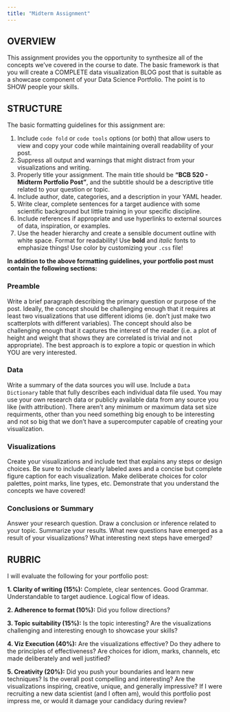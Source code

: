 ```yaml
---
title: "Midterm Assignment"
---
```


## OVERVIEW

This assignment provides you the opportunity to synthesize all of the concepts we've covered in the course to date.  The basic framework is that you will create a COMPLETE data visualization BLOG post that is suitable as a showcase component of your Data Science Portfolio.  The point is to [SHOW]{.red} people your skills.  

## STRUCTURE

The basic formatting guidelines for this assignment are:

1. Include `code fold` or `code tools` options (or both) that allow users to view and copy your code while maintaining overall readability of your post.
2. Suppress all output and warnings that might distract from your visualizations and writing.
3. Properly title your assignment.  The main title should be **"BCB 520 - Midterm Portfolio Post"**, and the subtitle should be a descriptive title related to your question or topic.
4. Include author, date, categories, and a description in your YAML header.
5. Write clear, complete sentences for a target audience with some scientific background but little training in your specific discipline.
6. Include references if appropriate and use hyperlinks to external sources of data, inspiration, or examples.
7. Use the header hierarchy and create a sensible document outline with white space.  Format for readability!  Use **bold** and *italic* fonts to emphasize things!  Use [color]{.red} by customizing your `.css` file!


**In addition to the above formatting guidelines, your portfolio post must contain the following sections:**

### Preamble

Write a brief paragraph describing the primary question or purpose of the post.  Ideally, the concept should be challenging enough that it requires at least two visualizations that use different idioms (ie. don't just make two scatterplots with different variables).  The concept should also be challenging enough that it captures the interest of the reader (i.e. a plot of height and weight that shows they are correlated is trivial and not appropriate).  The best approach is to explore a topic or question in which YOU are very interested.

### Data

Write a summary of the data sources you will use.  Include a `Data Dictionary` table that fully describes each individual data file used.  You may use your own research data or publicly available data from any source you like (with attribution).  There aren't any minimum or maximum data set size requirments, other than you need something big enough to be interesting and not so big that we don't have a supercomputer capable of creating your visualization.

### Visualizations

Create your visualizations and include text that explains any steps or design choices.  Be sure to include clearly labeled axes and a concise but complete figure caption for each visualization.  Make deliberate choices for color palettes, point marks, line types, etc.  Demonstrate that you understand the concepts we have covered!  

### Conclusions or Summary

Answer your research question.  Draw a conclusion or inference related to your topic.  Summarize your results.  What new questions have emerged as a result of your visualizations?  What interesting next steps have emerged?

## RUBRIC

I will evaluate the following for your portfolio post:

**1. Clarity of writing (15%):**  Complete, clear sentences.  Good Grammar. Understandable to target audience.  Logical flow of ideas.

**2. Adherence to format (10%):** Did you follow directions?

**3. Topic suitability (15%):** Is the topic interesting?  Are the visualizations challenging and interesting enough to showcase your skills?

**4. Viz Execution (40%):** Are the visualizations effective?  Do they adhere to the principles of effectiveness?  Are choices for idiom, marks, channels, etc made deliberately and well justified?

**5. Creativity (20%):** Did you push your boundaries and learn new techniques?  Is the overall post compelling and interesting?  Are the visualizations inspiring, creative, unique, and generally impressive?  If I were recruiting a new data scientist (and I often am), would this portfolio post impress me, or would it damage your candidacy during review?

